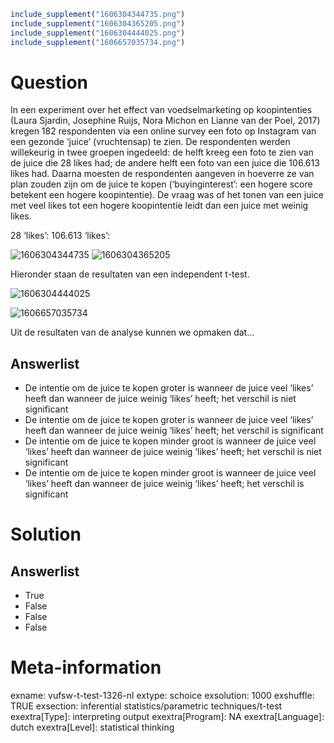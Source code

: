 ```{r, echo = FALSE, results = "hide"}
include_supplement("1606304344735.png")
include_supplement("1606304365205.png")
include_supplement("1606304444025.png")
include_supplement("1606657035734.png")
```

Question
========
In een experiment over het effect van voedselmarketing op koopintenties
(Laura Sjardin, Josephine Ruijs, Nora Michon en Lianne van der Poel,
2017) kregen 182 respondenten via een online survey een foto op
Instagram van een gezonde ‘juice’ (vruchtensap) te zien. De respondenten
werden willekeurig in twee groepen ingedeeld: de helft kreeg een foto te
zien van de juice die 28 likes had; de andere helft een foto van een
juice die 106.613 likes had. Daarna moesten de respondenten aangeven in
hoeverre ze van plan zouden zijn om de juice te kopen (‘buyinginterest’:
een hogere score betekent een hogere koopintentie). De vraag was of het
tonen van een juice met veel likes tot een hogere koopintentie leidt dan
een juice met weinig likes.  
  
28 'likes': 106.613 'likes':  
  
<img src="1606304344735.png" class="fr-fic fr-dii tvcss_2"
alt="1606304344735" /> <img src="1606304365205.png" class="fr-fic fr-dii tvcss_3"
alt="1606304365205" />  
  
Hieronder staan de resultaten van een independent t-test.  
  
<img src="1606304444025.png" class="fr-fic fr-dii"
alt="1606304444025" />  
  
  
<img src="1606657035734.png" class="fr-fic fr-dii tvcss_4"
alt="1606657035734" />  
  
Uit de resultaten van de analyse kunnen we opmaken dat...

Answerlist
----------
* De intentie om de juice te kopen groter is wanneer de juice veel ‘likes’
  heeft dan wanneer de juice weinig ‘likes’ heeft; het verschil is niet
  significant
* De intentie om de juice te kopen groter is wanneer de juice veel ‘likes’
  heeft dan wanneer de juice weinig ‘likes’ heeft; het verschil is
  significant
* De intentie om de juice te kopen minder groot is wanneer de juice veel
  ‘likes’ heeft dan wanneer de juice weinig ‘likes’ heeft; het verschil is
  niet significant
* De intentie om de juice te kopen minder groot is wanneer de juice veel
  ‘likes’ heeft dan wanneer de juice weinig ‘likes’ heeft; het verschil is
  significant

Solution
========










Answerlist
----------
* True
* False
* False
* False

Meta-information
================
exname: vufsw-t-test-1326-nl
extype: schoice
exsolution: 1000
exshuffle: TRUE
exsection: inferential statistics/parametric techniques/t-test
exextra[Type]: interpreting output
exextra[Program]: NA
exextra[Language]: dutch
exextra[Level]: statistical thinking

